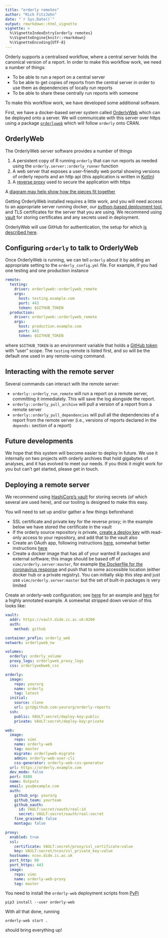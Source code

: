 ```yaml
---
title: "orderly remotes"
author: "Rich FitzJohn"
date: "`r Sys.Date()`"
output: rmarkdown::html_vignette
vignette: >
  %\VignetteIndexEntry{orderly remotes}
  %\VignetteEngine{knitr::rmarkdown}
  %\VignetteEncoding{UTF-8}
---
```


Orderly supports a centralised workflow, where a central server holds the canonical version of a report.  In order to make this workflow work, we need a number of things:

* To be able to run a report on a central server
* To be able to get copies of reports from the central server in order to use them as dependencies of locally run reports
* To be able to share these centrally run reports with someone

To make this workflow work, we have developed some additional software.

First, we have a docker-based server system called [OrderlyWeb](https://github.com/vimc/orderly-web) which can be deployed onto a server.  We will communicate with this server over https using a package [`orderlyweb`](https://github.com/vimc/orderlyweb) which will follow `orderly` onto CRAN.

## OrderlyWeb

The OrderlyWeb server software provides a number of things

1. A persistent copy of R running `orderly` that can run reports as needed using the `orderly.server::orderly_runner` function
2. A web server that exposes a user-friendly web portal showing versions of orderly reports and an http api (this application is written in [Kotlin](https://kotlinlang.org))
3. A [reverse proxy](https://en.wikipedia.org/wiki/Reverse_proxy) used to secure the application with https

A [diagram may help show how the pieces fit together](https://raw.githubusercontent.com/vimc/montagu-machine/master/docs/diagrams/OrderlyWeb%20architecture.png)

Getting OrderlyWeb installed requires a little work, and you will need access to an appropriate server running docker, our [python-based deployment tool](https://github.com/vimc/orderly-web-deploy/), and TLS certificates for the server that you are using.  We recommend using [vault](https://www.vaultproject.io) for storing certificates and any secrets used in deployment.

OrderlyWeb will use GitHub for authentication, the setup for which [is described here](https://github.com/vimc/orderly-web/blob/master/docs/auth.md#authenticating-with-github).

## Configuring `orderly` to talk to OrderlyWeb

Once OrderlyWeb is running, we can tell `orderly` about it by adding an appropriate setting to the `orderly_config.yml` file.  For example, if you had one testing and one production instance

```yaml
remote:
  testing:
    driver: orderlyweb::orderlyweb_remote
    args:
      host: testing.example.com
      port: 443
      token: $GITHUB_TOKEN
  production:
    driver: orderlyweb::orderlyweb_remote
    args:
      host: production.example.com
      port: 443
      token: $GITHUB_TOKEN
```

where `$GITHUB_TOKEN` is an environment variable that holds a [GitHub token](https://github.com/settings/tokens) with "user" scope.  The `testing` remote is listed first, and so will be the default one used in any remote-using command.

## Interacting with the remote server

Several commands can interact with the remote server:

* `orderly::orderly_run_remote` will run a report on a remote server, committing it immediately. This will save the log alongside the report.
* `orderly::orderly_pull_archive` will pull a version of a report from a remote server
* `orderly::orderly_pull_dependencies` will pull all the dependencies of a report from the remote server (i.e., versions of reports declared in the `depends:` section of a report)

## Future developments

We hope that this system will become easier to deploy in future.  We use it internally on two projects with orderly archives that hold gigabytes of analyses, and it has evolved to meet our needs.  If you think it might work for you but can't get started, please get in touch.

## Deploying a remote server

We recommend using [HashiCorp's vault](https://www.vaultproject.io/) for storing secrets (of which several are used here), and our tooling is designed to make this easy.

You will need to set up and/or gather a few things beforehand:

* SSL certificate and private key for the reverse proxy; in the example below we have stored the certificate in the vault
* If the orderly source repository is private, [create a deploy key](https://developer.github.com/v3/guides/managing-deploy-keys/#deploy-keys) with read-only access to your repository, and add that to the vault also
* Create an OAuth app, following instructions [here](https://github.com/vimc/orderly-web/blob/master/docs/auth.md#authenticating-with-github), somewhat better instructions [here](https://github.com/ncov-ic/setup#create-an-oauth-app)
* Create a docker image that has all of your wanted R packages and external software; this image should be based off of `vimc/orderly.server:master`, for example [the Dockerfile for the coronavirus response](https://github.com/ncov-ic/ncov-orderly/blob/master/docker/Dockerfile) and push that to some accessible location (either docker hub or a private registry).  You can initially skip this step and just use `vimc/orderly.server:master` but the set of built-in packages is very limited

Create an orderly-web configuration; see [here](https://github.com/mrc-ide/covid19-forecasts-orderly-web/blob/main/config/orderly-web.yml) for an example and [here](https://github.com/vimc/orderly-web-deploy/blob/master/config/complete/orderly-web.yml) for a highly annotated example.  A somewhat stripped down version of this looks like:

```yaml
vault:
  addr: https://vault.dide.ic.ac.uk:8200
  auth:
    method: github

container_prefix: orderly_web
network: orderlyweb_nw

volumes:
  orderly: orderly_volume
  proxy_logs: orderlyweb_proxy_logs
  css: orderlywebweb_css

orderly:
  image:
    repo: yourorg
    name: orderly
    tag: latest
  initial:
    source: clone
    url: git@github.com:yourorg/orderly-reports
  ssh:
    public: VAULT:secret/deploy-key:public
    private: VAULT:secret/deploy-key:private

web:
  image:
    repo: vimc
    name: orderly-web
    tag: master
    migrate: orderlyweb-migrate
    admin: orderly-web-user-cli
    css-generator: orderly-web-css-generator
  url: https://orderly.example.com
  dev_mode: false
  port: 8888
  name: Outputs
  email: you@example.com
  auth:
    github_org: yourorg
    github_team: yourteam
    github_oauth:
      id: VAULT:secret/oauth/real:id
      secret: VAULT:secret/oauth/real:secret
    fine_grained: false
    montagu: false

proxy:
  enabled: true
  ssl:
    certificate: VAULT:secret/proxy/ssl_certificate:value
    key: VAULT:secret/ncov/ssl_private_key:value
  hostname: ncov.dide.ic.ac.uk
  port_http: 80
  port_https: 443
  image:
    repo: vimc
    name: orderly-web-proxy
    tag: master
```

You need to install the `orderly-web` deployment scripts from [PyPi](https://pypi.org/project/orderly-web/)

```
pip3 install --user orderly-web
```

With all that done, running

```
orderly-web start .
```

should bring everything up!
